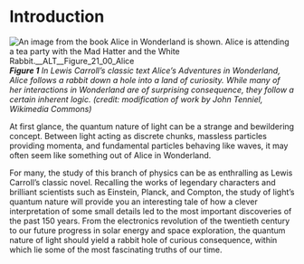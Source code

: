 # Introduction
![An image from the book Alice in Wonderland is shown. Alice is attending a tea party with the Mad Hatter and the White Rabbit.__ALT__Figure_21_00_Alice](__MEDIA_URL__CNX_HSPhysics_21_00_Alice.jpg)
***Figure 1** In Lewis Carroll’s classic text Alice’s Adventures in Wonderland, Alice follows a rabbit down a hole into a land of curiosity. While many of her interactions in Wonderland are of surprising consequence, they follow a certain inherent logic. (credit: modification of work by John Tenniel, Wikimedia Commons)*


At first glance, the quantum nature of light can be a strange and bewildering concept. Between light acting as discrete chunks, massless particles providing momenta, and fundamental particles behaving like waves, it may often seem like something out of Alice in Wonderland.

For many, the study of this branch of physics can be as enthralling as Lewis Carroll’s classic novel. Recalling the works of legendary characters and brilliant scientists such as Einstein, Planck, and Compton, the study of light’s quantum nature will provide you an interesting tale of how a clever interpretation of some small details led to the most important discoveries of the past 150 years. From the electronics revolution of the twentieth century to our future progress in solar energy and space exploration, the quantum nature of light should yield a rabbit hole of curious consequence, within which lie some of the most fascinating truths of our time.

